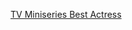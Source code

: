 {{Navbox
|name      = 金球奖限定剧电视电影最佳女主角
|title     = [[金球奖]]限定剧/电视电影最佳女主角
| basestyle  = background: #CFB53B
| groupstyle = background: #F0DC82
| state      = {{{state|autocollapse}}}
| bodyclass  = hlist

| list1 = 
* [[简·西摩]] (1981)
* [[英格丽·褒曼]] (1982)
* [[安-玛格丽特]] (1983)
* [[安-玛格丽特]] (1984)
* [[麗莎·明內利]] (1985)
* [[洛麗泰·楊]] (1986)
* [[吉娜·羅蘭茲]] (1987)
* [[安·吉莉恩]] (1988)
* [[克里斯蒂娜·拉赫蒂]] (1989)
* [[芭芭拉·赫尔希]] (1990)
* [[茱蒂·戴维斯]] (1991)
* [[蘿拉·鄧恩]] (1992)
* [[贝特·米德勒]] (1993)
* [[瓊安·伍華德]] (1994)
* [[潔西卡·蘭芝]] (1995)
* [[海倫·美蘭]] (1996)
* [[艾尔弗丽·伍达德]] (1997)
* [[安吉丽娜·朱莉]] (1998)
* [[荷莉·貝瑞]] (1999)
* [[茱蒂·丹契]] (2000)
* [[茱蒂·戴维斯]] (2001)
* [[乌玛·瑟曼]] (2002)
* [[梅麗·史翠普]] (2003)
* [[格伦·克洛斯]] (2004)
* [[S·伊佩瑟·默克森]] (2005)
* [[海倫·美蘭]] (2006)
* [[拉蒂法女皇]] (2007)
* [[羅娜·蓮妮]] (2008)
* [[茱兒·芭莉摩]] (2009)
* [[克萊兒·丹妮絲]] (2010)
* [[凱特·溫斯蕾]] (2011)
* [[茱莉安·摩爾]] (2012)
* [[伊丽莎白·莫斯]] (2013)
* [[瑪姬·吉倫荷]] (2014)
* [[Lady Gaga]] (2015)
* [[莎拉·保罗森]] (2016)
* [[妮可·基嫚]] (2017)
* [[帕特里夏·阿奎特]] (2018)
* [[蜜雪兒·威廉絲]] (2019)
* [[安雅·泰勒-喬伊]] (2020)
* [[凱特·溫斯蕾]] (2021)
}}<noinclude>

{{collapsible option}}

[[Category:金球獎模板|TV Miniseries Best Actress]]
</noinclude>